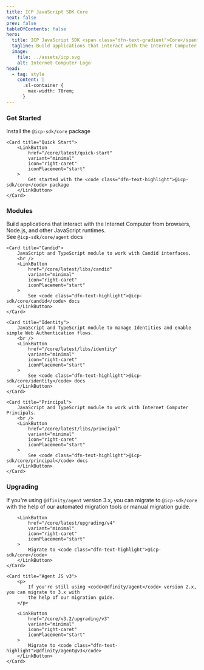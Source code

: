 ```yaml
---
title: ICP JavaScript SDK Core
next: false
prev: false
tableOfContents: false
hero:
  title: ICP JavaScript SDK <span class="dfn-text-gradient">Core</span>
  tagline: Build applications that interact with the Internet Computer from browsers, Node.js, and other JavaScript runtimes.
  image:
    file: ../assets/icp.svg
    alt: Internet Computer Logo
head:
  - tag: style
    content: |
      .sl-container {
        max-width: 70rem;
      }
---
```



### Get Started

<CardGrid>
    <Card title="Installation">
        <LinkButton
            href="/core/latest/installation"
            variant="minimal"
            icon="right-caret"
            iconPlacement="start"
        >
            Install the <code class="dfn-text-highlight">@icp-sdk/core</code> package
        </LinkButton>
    </Card>

    <Card title="Quick Start">
        <LinkButton
            href="/core/latest/quick-start"
            variant="minimal"
            icon="right-caret"
            iconPlacement="start"
        >
            Get started with the <code class="dfn-text-highlight">@icp-sdk/core</code> package
        </LinkButton>
    </Card>
</CardGrid>

### Modules

<CardGrid>
    <Card title="Agent">
        Build applications that interact with the Internet Computer from browsers, Node.js, and
        other JavaScript runtimes.
        <br />
        <LinkButton
            href="/core/latest/libs/agent"
            variant="minimal"
            icon="right-caret"
            iconPlacement="start"
        >
            See <code class="dfn-text-highlight">@icp-sdk/core/agent</code> docs
        </LinkButton>
    </Card>

    <Card title="Candid">
        JavaScript and TypeScript module to work with Candid interfaces.
        <br />
        <LinkButton
            href="/core/latest/libs/candid"
            variant="minimal"
            icon="right-caret"
            iconPlacement="start"
        >
            See <code class="dfn-text-highlight">@icp-sdk/core/candid</code> docs
        </LinkButton>
    </Card>

    <Card title="Identity">
        JavaScript and TypeScript module to manage Identities and enable simple Web Authentication flows.
        <br />
        <LinkButton
            href="/core/latest/libs/identity"
            variant="minimal"
            icon="right-caret"
            iconPlacement="start"
        >
            See <code class="dfn-text-highlight">@icp-sdk/core/identity</code> docs
        </LinkButton>
    </Card>

    <Card title="Principal">
        JavaScript and TypeScript module to work with Internet Computer Principals.
        <br />
        <LinkButton
            href="/core/latest/libs/principal"
            variant="minimal"
            icon="right-caret"
            iconPlacement="start"
        >
            See <code class="dfn-text-highlight">@icp-sdk/core/principal</code> docs
        </LinkButton>
    </Card>

</CardGrid>

### Upgrading

<CardGrid>
    <Card title="ICP JS SDK Core">
        <p>
            If you're using <code>@dfinity/agent</code> version 3.x, you can migrate to
            <code>@icp-sdk/core</code> with the help of our automated migration tools or manual migration
            guide.
        </p>

        <LinkButton
            href="/core/latest/upgrading/v4"
            variant="minimal"
            icon="right-caret"
            iconPlacement="start"
        >
            Migrate to <code class="dfn-text-highlight">@icp-sdk/core</code>
        </LinkButton>
    </Card>

    <Card title="Agent JS v3">
        <p>
            If you're still using <code>@dfinity/agent</code> version 2.x, you can migrate to 3.x with
            the help of our migration guide.
        </p>

        <LinkButton
            href="/core/v3.2/upgrading/v3"
            variant="minimal"
            icon="right-caret"
            iconPlacement="start"
        >
            Migrate to <code class="dfn-text-highlight">@dfinity/agent@v3</code>
        </LinkButton>
    </Card>
</CardGrid>
